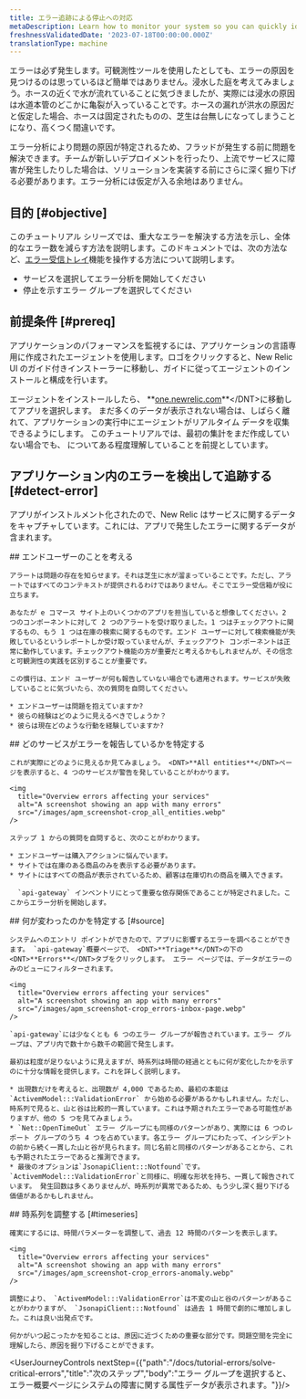 ```yaml
---
title: エラー追跡による停止への対応
metaDescription: Learn how to monitor your system so you can quickly identify and resolve many error occurrences fast.
freshnessValidatedDate: '2023-07-18T00:00:00.000Z'
translationType: machine
---
```


エラーは必ず発生します。可観測性ツールを使用したとしても、エラーの原因を見つけるのは思っているほど簡単ではありません。浸水した庭を考えてみましょう。ホースの近くで水が流れていることに気づきましたが、実際には浸水の原因は水道本管のどこかに亀裂が入っていることです。ホースの漏れが洪水の原因だと仮定した場合、ホースは固定されたものの、芝生は台無しになってしまうことになり、高くつく間違いです。

エラー分析により問題の原因が特定されるため、フラッドが発生する前に問題を解決できます。チームが新しいデプロイメントを行ったり、上流でサービスに障害が発生したりした場合は、ソリューションを実装する前にさらに深く掘り下げる必要があります。エラー分析には仮定が入る余地はありません。

## 目的 [#objective]

このチュートリアル シリーズでは、重大なエラーを解決する方法を示し、全体的なエラー数を減らす方法を説明します。このドキュメントでは、次の方法など、[エラー受信トレイ](/docs/errors-inbox/getting-started)機能を操作する方法について説明します。

* サービスを選択してエラー分析を開始してください
* 停止を示すエラー グループを選択してください

## 前提条件 [#prereq]

アプリケーションのパフォーマンスを監視するには、アプリケーションの言語専用に作成されたエージェントを使用します。ロゴをクリックすると、New Relic UI のガイド付きインストーラーに移動し、ガイドに従ってエージェントのインストールと構成を行います。

<TechTileGrid>
  <TechTile
    name="Go agent"
    icon="logo-go"
    to="https://one.newrelic.com/nr1-core?state=985d4005-ba90-a8c7-1da1-2af34539b03b"
  />

  <TechTile
    name="Java agent"
    icon="logo-java"
    to="https://one.newrelic.com/nr1-core?state=80d18bcb-4919-1fcb-2b77-9406838eb916"
  />

  <TechTile
    name=".NET agent"
    icon="logo-dotnet"
    to="https://one.newrelic.com/nr1-core?state=30e93090-6dfa-6b70-8e75-472f54414355"
  />

  <TechTile
    name="Node.js agent"
    icon="logo-nodejs"
    to="https://one.newrelic.com/marketplace/install-data-source?state=be2e62fa-cc3b-c428-27c4-8d662c9e80a1"
  />

  <TechTile
    name="PHP agent"
    icon="logo-php"
    to="https://one.newrelic.com/nr1-core?state=aa633b41-72d4-009c-3abf-55dcf64894fe"
  />

  <TechTile
    name="Python agent"
    icon="logo-python"
    to="https://one.newrelic.com/nr1-core?state=20fda75b-58fb-a92a-f9e1-7b052035c6e8"
  />

  <TechTile
    name="Ruby agent"
    icon="logo-ruby"
    to="https://one.newrelic.com/nr1-core?state=d69143ab-605c-579b-25bf-cc6e5fee5b80"
  />
</TechTileGrid>

エージェントをインストールしたら、 <DNT>**[one.newrelic.com](https://one.newrelic.com/nr1-core?filters=(domain%3D'APM'ANDtype%3D'APPLICATION'))**</DNT>に移動してアプリを選択します。 まだ多くのデータが表示されない場合は、しばらく離れて、アプリケーションの実行中にエージェントがリアルタイム データを収集できるようにします。 このチュートリアルでは、最初の集計をまだ作成していない場合でも、 <InlinePopover type="alertsTutorial"/>についてある程度理解していることを前提としています。

## アプリケーション内のエラーを検出して追跡する [#detect-error]

アプリがインストルメント化されたので、New Relic はサービスに関するデータをキャプチャしています。これには、アプリで発生したエラーに関するデータが含まれます。

<Steps>
  <Step>
    ## エンドユーザーのことを考える

    アラートは問題の存在を知らせます。それは芝生に水が溜まっていることです。ただし、アラートではすべてのコンテキストが提供されるわけではありません。そこでエラー受信箱が役に立ちます。

    あなたが e コマース サイト上のいくつかのアプリを担当していると想像してください。2 つのコンポーネントに対して 2 つのアラートを受け取りました。1 つはチェックアウトに関するもの、もう 1 つは在庫の検索に関するものです。エンド ユーザーに対して検索機能が失敗しているというレポートしか受け取っていませんが、チェックアウト コンポーネントは正常に動作しています。チェックアウト機能の方が重要だと考えるかもしれませんが、その信念と可観測性の実践を区別することが重要です。

    この慣行は、エンド ユーザーが何も報告していない場合でも適用されます。サービスが失敗していることに気づいたら、次の質問を自問してください。

    * エンドユーザーは問題を抱えていますか?
    * 彼らの経験はどのように見えるべきでしょうか？
    * 彼らは現在どのような行動を経験していますか?
  </Step>

  <Step>
    ## どのサービスがエラーを報告しているかを特定する

    これが実際にどのように見えるか見てみましょう。 <DNT>**All entities**</DNT>ページを表示すると、4 つのサービスが警告を発していることがわかります。

    <img
      title="Overview errors affecting your services"
      alt="A screenshot showing an app with many errors"
      src="/images/apm_screenshot-crop_all_entities.webp"
    />

    ステップ 1 からの質問を自問すると、次のことがわかります。

    * エンドユーザーは購入アクションに悩んでいます。
    * サイトでは在庫のある商品のみを表示する必要があります。
    * サイトにはすべての商品が表示されているため、顧客は在庫切れの商品を購入できます。

      `api-gateway` インベントリにとって重要な依存関係であることが特定されました。ここからエラー分析を開始します。
  </Step>

  <Step>
    ## 何が変わったのかを特定する [#source]

    システムへのエントリ ポイントができたので、アプリに影響するエラーを調べることができます。 `api-gateway`概要ページで、 <DNT>**Triage**</DNT>の下の<DNT>**Errors**</DNT>タブをクリックします。 エラー ページでは、データがエラーのみのビューにフィルターされます。

    <img
      title="Overview errors affecting your services"
      alt="A screenshot showing an app with many errors"
      src="/images/apm_screenshot-crop_errors-inbox-page.webp"
    />

    `api-gateway`には少なくとも 6 つのエラー グループが報告されています。エラー グループは、アプリ内で数十から数千の範囲で発生します。

    最初は粒度が足りないように見えますが、時系列は時間の経過とともに何が変化したかを示すのに十分な情報を提供します。これを詳しく説明します。

    * 出現数だけを考えると、出現数が 4,000 であるため、最初の本能は `ActivemModel:::ValidationError` から始める必要があるかもしれません。ただし、時系列で見ると、山と谷は比較的一貫しています。これは予期されたエラーである可能性がありますが、他の 5 つを見てみましょう。
    * `Net::OpenTimeOut` エラー グループにも同様のパターンがあり、実際には 6 つのレポート グループのうち 4 つを占めています。各エラー グループにわたって、インシデントの前から続く一貫した山と谷が見られます。同じ名前と同様のパターンがあることから、これも予期されたエラーであると推測できます。
    * 最後のオプションは`JsonapiClient:::Notfound`です。 `ActivemModel:::ValidationError`と同様に、明確な形状を持ち、一貫して報告されています。 発生回数は多くありませんが、時系列が異常であるため、もう少し深く掘り下げる価値があるかもしれません。
  </Step>

  <Step>
    ## 時系列を調整する [#timeseries]

    確実にするには、時間パラメーターを調整して、過去 12 時間のパターンを表示します。

    <img
      title="Overview errors affecting your services"
      alt="A screenshot showing an app with many errors"
      src="/images/apm_screenshot-crop_errors-anomaly.webp"
    />

    調整により、 `ActivemModel:::ValidationError`は不変の山と谷のパターンがあることがわかりますが、 `JsonapiClient:::Notfound` は過去 1 時間で劇的に増加しました。これは良い出発点です。

    何かがいつ起こったかを知ることは、原因に近づくための重要な部分です。問題空間を完全に理解したら、原因を掘り下げることができます。
  </Step>
</Steps>

<UserJourneyControls nextStep={{"path":"/docs/tutorial-errors/solve-critical-errors","title":"次のステップ","body":"エラー グループを選択すると、エラー概要ページにシステムの障害に関する属性データが表示されます。"}}/>
